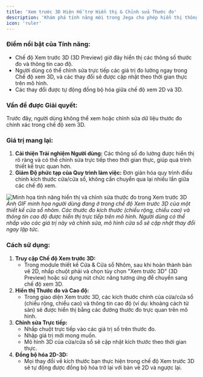 ```yaml
---
title: 'Xem trước 3D Hiện Hỗ trợ Hiển thị & Chỉnh sửa Thước đo'
description: 'Khám phá tính năng mới trong Jega cho phép hiển thị thông tin thước đo, cao độ trong Xem trước 3D và chỉnh sửa trực tiếp giá trị, đồng bộ thay đổi giữa 2D và 3D.'
icon: 'ruler'
---
```


### Điểm nổi bật của Tính năng:
*   Chế độ Xem trước 3D (3D Preview) giờ đây hiển thị các thông số thước đo và thông tin cao độ.
*   Người dùng có thể chỉnh sửa trực tiếp các giá trị đo lường ngay trong Chế độ xem 3D, và các thay đổi sẽ được cập nhật theo thời gian thực trên mô hình.
*   Các thay đổi được tự động đồng bộ hóa giữa chế độ xem 2D và 3D.

### Vấn đề được Giải quyết:
Trước đây, người dùng không thể xem hoặc chỉnh sửa dữ liệu thước đo chính xác trong chế độ xem 3D.

### Giá trị mang lại:
1.  **Cải thiện Trải nghiệm Người dùng:** Các thông số đo lường được hiển thị rõ ràng và có thể chỉnh sửa trực tiếp theo thời gian thực, giúp quá trình thiết kế trực quan hơn.
2.  **Giảm Độ phức tạp của Quy trình làm việc:** Đơn giản hóa quy trình điều chỉnh kích thước cửa/cửa sổ, không cần chuyển qua lại nhiều lần giữa các chế độ xem.

![Minh họa tính năng hiển thị và chỉnh sửa thước đo trong Xem trước 3D](https://3vj-study.3vjia.com/3vj-study/img/teachvideo/3b6fa61cf5b54b13ab0945a8b2b287c1.gif)
*Ảnh GIF minh họa người dùng đang ở trong chế độ Xem trước 3D của một thiết kế cửa sổ nhôm. Các thước đo kích thước (chiều rộng, chiều cao) và thông tin cao độ được hiển thị trực tiếp trên mô hình. Người dùng có thể nhấp vào các giá trị này và chỉnh sửa, mô hình cửa sổ sẽ cập nhật thay đổi ngay lập tức.*

### Cách sử dụng:
1.  **Truy cập Chế độ Xem trước 3D:**
    *   Trong module thiết kế Cửa & Cửa sổ Nhôm, sau khi hoàn thành bản vẽ 2D, nhấp chuột phải và chọn tùy chọn "Xem trước 3D" (3D Preview) hoặc sử dụng nút chức năng tương ứng để chuyển sang chế độ xem 3D.
2.  **Hiển thị Thước đo và Cao độ:**
    *   Trong giao diện Xem trước 3D, các kích thước chính của cửa/cửa sổ (chiều rộng, chiều cao) và thông tin cao độ (ví dụ: khoảng cách từ sàn) sẽ được hiển thị bằng các đường thước đo trực quan trên mô hình.
3.  **Chỉnh sửa Trực tiếp:**
    *   Nhấp chuột trực tiếp vào các giá trị số trên thước đo.
    *   Nhập giá trị mới mong muốn.
    *   Mô hình 3D của cửa/cửa sổ sẽ cập nhật kích thước theo thời gian thực.
4.  **Đồng bộ hóa 2D-3D:**
    *   Mọi thay đổi về kích thước bạn thực hiện trong chế độ Xem trước 3D sẽ tự động được đồng bộ hóa trở lại với bản vẽ 2D và ngược lại.
